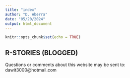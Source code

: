 ```yaml
---
title: "index"
author: "D. Aberra"
date: "05/20/2024"
output: html_document
---
```


```r
knitr::opts_chunk$set(echo = TRUE)
```

## R-STORIES (BLOGGED)

Questions or comments about this website may be sent to:  dawit3000@hotmail.com
